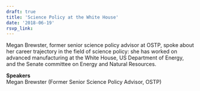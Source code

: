 ```yaml
---
draft: true 
title: 'Science Policy at the White House'
date: '2018-06-19'
rsvp_link: 
---
```


Megan Brewster, former senior science policy advisor at OSTP, spoke about her career trajectory in the field of science policy: she has worked on advanced manufacturing at the White House, US Department of Energy, and the Senate committee on Energy and Natural Resources.

<b>Speakers</b>  
Megan Brewster (Former Senior Science Policy Advisor, OSTP)




